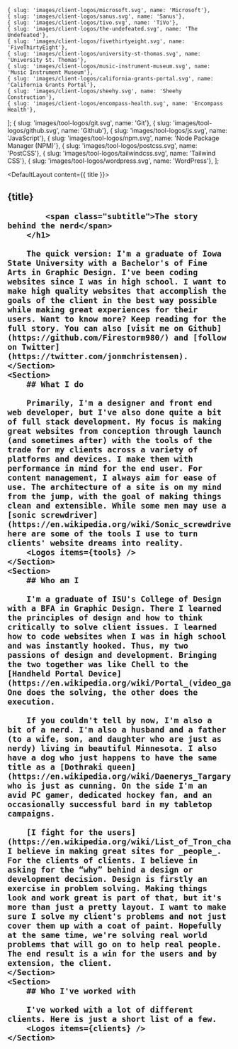 

	{ slug: 'images/client-logos/microsoft.svg', name: 'Microsoft'},
	{ slug: 'images/client-logos/sanus.svg', name: 'Sanus'},
	{ slug: 'images/client-logos/tivo.svg', name: 'TiVo'},
	{ slug: 'images/client-logos/the-undefeated.svg', name: 'The Undefeated'},
	{ slug: 'images/client-logos/fivethirtyeight.svg', name: 'FiveThirtyEight'},
	{ slug: 'images/client-logos/university-st-thomas.svg', name: 'University St. Thomas'},
	{ slug: 'images/client-logos/music-instrument-museum.svg', name: 'Music Instrument Museum'},
	{ slug: 'images/client-logos/california-grants-portal.svg', name: 'California Grants Portal'},
	{ slug: 'images/client-logos/sheehy.svg', name: 'Sheehy Construction'},
	{ slug: 'images/client-logos/encompass-health.svg', name: 'Encompass Health'},
];
	{ slug: 'images/tool-logos/git.svg', name: 'Git'},
	{ slug: 'images/tool-logos/github.svg', name: 'Github'},
	{ slug: 'images/tool-logos/js.svg', name: 'JavaScript'},
	{ slug: 'images/tool-logos/npm.svg', name: 'Node Package Manager (NPM)'},
	{ slug: 'images/tool-logos/postcss.svg', name: 'PostCSS'},
	{ slug: 'images/tool-logos/tailwindcss.svg', name: 'Tailwind CSS'},
	{ slug: 'images/tool-logos/wordpress.svg', name: 'WordPress'},
];

<DefaultLayout content={{ title }}>
	<Section tag='header' emphasis>
		<h1>
			{title}

			<span class="subtitle">The story behind the nerd</span>
		</h1>

		The quick version: I'm a graduate of Iowa State University with a Bachelor's of Fine Arts in Graphic Design. I've been coding websites since I was in high school. I want to make high quality websites that accomplish the goals of the client in the best way possible while making great experiences for their users. Want to know more? Keep reading for the full story. You can also [visit me on Github](https://github.com/Firestorm980/) and [follow on Twitter](https://twitter.com/jonmchristensen).
	</Section>
	<Section>
		## What I do

		Primarily, I'm a designer and front end web developer, but I've also done quite a bit of full stack development. My focus is making great websites from conception through launch (and sometimes after) with the tools of the trade for my clients across a variety of platforms and devices. I make them with performance in mind for the end user. For content management, I always aim for ease of use. The architecture of a site is on my mind from the jump, with the goal of making things clean and extensible. While some men may use a [sonic screwdriver](https://en.wikipedia.org/wiki/Sonic_screwdriver), here are some of the tools I use to turn clients' website dreams into reality.
		<Logos items={tools} />
	</Section>
	<Section>
		## Who am I

		I'm a graduate of ISU's College of Design with a BFA in Graphic Design. There I learned the principles of design and how to think critically to solve client issues. I learned how to code websites when I was in high school and was instantly hooked. Thus, my two passions of design and development. Bringing the two together was like Chell to the [Handheld Portal Device](https://en.wikipedia.org/wiki/Portal_(video_game)#Gameplay). One does the solving, the other does the execution.

		If you couldn't tell by now, I'm also a bit of a nerd. I'm also a husband and a father (to a wife, son, and daughter who are just as nerdy) living in beautiful Minnesota. I also have a dog who just happens to have the same title as a [Dothraki queen](https://en.wikipedia.org/wiki/Daenerys_Targaryen) who is just as cunning. On the side I'm an avid PC gamer, dedicated hockey fan, and an occasionally successful bard in my tabletop campaigns.

		[I fight for the users](https://en.wikipedia.org/wiki/List_of_Tron_characters#Tron_2). I believe in making great sites for _people_. For the clients of clients. I believe in asking for the “why” behind a design or development decision. Design is firstly an exercise in problem solving. Making things look and work great is part of that, but it's more than just a pretty layout. I want to make sure I solve my client's problems and not just cover them up with a coat of paint. Hopefully at the same time, we're solving real world problems that will go on to help real people. The end result is a win for the users and by extension, the client.
	</Section>
	<Section>
		## Who I've worked with

		I've worked with a lot of different clients. Here is just a short list of a few.
		<Logos items={clients} />
	</Section>
</DefaultLayout>
